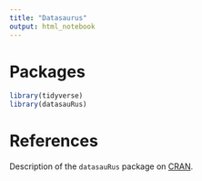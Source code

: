 ```yaml
---
title: "Datasaurus"
output: html_notebook
---
```


# Packages

```r
library(tidyverse)
library(datasauRus)
```

# References

Description of the `datasauRus` package on
[CRAN](https://cran.r-project.org/web/packages/datasauRus/vignettes/Datasaurus.html).